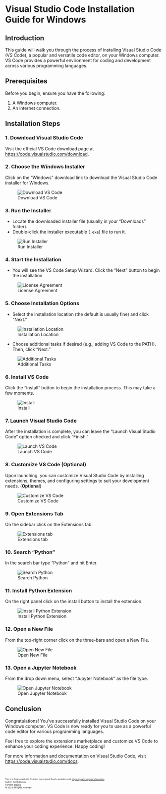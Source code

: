 # Visual Studio Code Installation Guide for Windows

## Introduction

This guide will walk you through the process of installing Visual Studio Code (VS Code), a popular and versatile code editor, on your Windows computer. VS Code provides a powerful environment for coding and development across various programming languages.

## Prerequisites

Before you begin, ensure you have the following:

1. A Windows computer.
2. An internet connection.

## Installation Steps

### 1. Download Visual Studio Code

Visit the official VS Code download page at [https://code.visualstudio.com/download](https://code.visualstudio.com/download).

### 2. Choose the Windows Installer

Click on the "Windows" download link to download the Visual Studio Code installer for Windows.

![Download VS Code](images/screenshots/vscode-windows/screenshot-1.png)

### 3. Run the Installer

- Locate the downloaded installer file (usually in your "Downloads" folder).
- Double-click the installer executable (`.exe`) file to run it.

![Run Installer](images/screenshots/vscode-windows/screenshot-2.png)

### 4. Start the Installation

- You will see the VS Code Setup Wizard. Click the "Next" button to begin the installation.

![License Agreement](images/screenshots/vscode-windows/screenshot-3.png)

### 5. Choose Installation Options

- Select the installation location (the default is usually fine) and click "Next."

![Installation Location](images/screenshots/vscode-windows/screenshot-4.png)

- Choose additional tasks if desired (e.g., adding VS Code to the PATH). Then, click "Next."

![Additional Tasks](images/screenshots/vscode-windows/screenshot-5.png)

### 6. Install VS Code

Click the "Install" button to begin the installation process. This may take a few moments.

![Install](images/screenshots/vscode-windows/screenshot-6.png)

### 7. Launch Visual Studio Code

After the installation is complete, you can leave the "Launch Visual Studio Code" option checked and click "Finish."

![Launch VS Code](images/screenshots/vscode-windows/screenshot-7.png)

### 8. Customize VS Code (**Optional**)

Upon launching, you can customize Visual Studio Code by installing extensions, themes, and configuring settings to suit your development needs. (**Optional**) 

![Customize VS Code](images/screenshots/vscode-windows/screenshot-8.png)

### 9. Open Extensions Tab

On the sidebar click on the Extensions tab.

![Extensions tab](images/screenshots/vscode-windows/screenshot-9.png)

### 10. Search "Python"

In the search bar type "Python" and hit Enter.

![Search Python](images/screenshots/vscode-windows/screenshot-10.png)

### 11. Install Python Extension

On the right panel click on the install button to install the extension.

![Install Python Extension](images/screenshots/vscode-windows/screenshot-12.png)

### 12. Open a New File

From the top-right corner click on the three-bars and open a New File.

![Open New File](images/screenshots/vscode-windows/screenshot-13.png)

### 13. Open a Jupyter Notebook

From the drop down menu, select "Jupyter Notebook" as the file type.

![Open Jupyter Notebook](images/screenshots/vscode-windows/screenshot-14.png)

## Conclusion

Congratulations! You've successfully installed Visual Studio Code on your Windows computer. VS Code is now ready for you to use as a powerful code editor for various programming languages.

Feel free to explore the extensions marketplace and customize VS Code to enhance your coding experience. Happy coding!

For more information and documentation on Visual Studio Code, visit [https://code.visualstudio.com/docs](https://code.visualstudio.com/docs).

<br>
<footer>
  <p><small><small><small><small>This is a Quarto website. To learn more about Quarto websites visit <https://quarto.org/docs/websites>.<br>
  Author: Kartik Bulusu<br>
  Contact: <a href="mailto:bulusu@gwu.edu">bulusu</a><br>
  &copy; 2023 All rights reserved</small></small></small></small></p>
</footer>